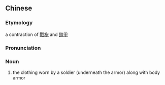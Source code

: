{{also|袍铠}}
==Chinese==
{{zh-forms|s=袍铠}}

===Etymology===
a contraction of [[戰袍]] and [[鎧甲]]

===Pronunciation===
{{zh-pron
|m=páokǎi
|cat=n
}}

===Noun===
{{zh-noun}}

# {{lb|zh|archaic}} the clothing worn by a soldier (underneath the armor) along with body armor